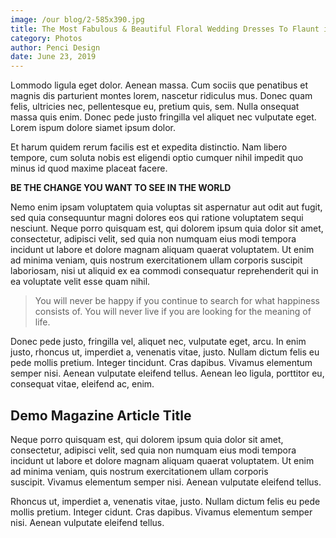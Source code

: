 ```yaml
---
image: /our blog/2-585x390.jpg
title: The Most Fabulous & Beautiful Floral Wedding Dresses To Flaunt in 2019
category: Photos
author: Penci Design
date: June 23, 2019
---
```



Lommodo ligula eget dolor. Aenean massa. 
Cum sociis que penatibus et magnis dis parturient montes lorem, nascetur ridiculus mus. 
Donec quam felis, ultricies nec, pellentesque eu, pretium quis, sem. 
Nulla onsequat massa quis enim. Donec pede justo fringilla vel aliquet nec vulputate eget. 
Lorem ispum dolore siamet ipsum dolor.

Et harum quidem rerum facilis est et expedita distinctio. 
Nam libero tempore, cum soluta nobis est eligendi optio cumquer nihil impedit 
quo minus id quod maxime placeat facere.

**BE THE CHANGE YOU WANT TO SEE IN THE WORLD**

Nemo enim ipsam voluptatem quia voluptas sit aspernatur aut odit aut fugit, 
sed quia consequuntur magni dolores eos qui ratione voluptatem sequi nesciunt. 
Neque porro quisquam est, qui dolorem ipsum quia dolor sit amet, consectetur, adipisci velit, 
sed quia non numquam eius modi tempora incidunt ut labore et dolore magnam aliquam quaerat 
voluptatem.&nbsp;Ut enim ad minima veniam, quis nostrum exercitationem ullam corporis suscipit 
laboriosam, nisi ut aliquid ex ea commodi consequatur&nbsp;reprehenderit qui in ea voluptate 
velit esse quam nihil.
  
>You will never be happy if you continue to search for what happiness consists of. 
You will never live if you are looking for the meaning of life.
  
Donec pede justo, fringilla vel, aliquet nec, vulputate eget, arcu. 
In enim justo, rhoncus ut, imperdiet a, venenatis vitae, justo. 
Nullam dictum felis eu pede mollis pretium. Integer tincidunt. 
Cras dapibus.&nbsp;Vivamus elementum semper nisi. Aenean vulputate eleifend tellus.
Aenean leo ligula, porttitor eu, consequat vitae, eleifend ac, enim.

## Demo Magazine Article Title

Neque porro quisquam est, qui dolorem ipsum quia dolor sit amet, 
consectetur, adipisci velit, sed quia non numquam eius modi tempora incidunt ut labore 
et dolore magnam aliquam quaerat voluptatem. Ut enim ad minima veniam, quis nostrum 
exercitationem ullam corporis suscipit.&nbsp;Vivamus elementum semper nisi. 
Aenean vulputate eleifend tellus.

Rhoncus ut, imperdiet a, venenatis vitae, justo. Nullam dictum 
felis eu pede mollis pretium. Integer cidunt. Cras dapibus. 
Vivamus elementum semper nisi. Aenean vulputate eleifend tellus.